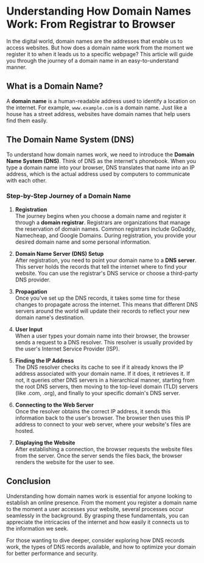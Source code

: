 
# Understanding How Domain Names Work: From Registrar to Browser

In the digital world, domain names are the addresses that enable us to access websites. But how does a domain name work from the moment we register it to when it leads us to a specific webpage? This article will guide you through the journey of a domain name in an easy-to-understand manner.

## What is a Domain Name?

A **domain name** is a human-readable address used to identify a location on the internet. For example, `www.example.com` is a domain name. Just like a house has a street address, websites have domain names that help users find them easily.

## The Domain Name System (DNS)

To understand how domain names work, we need to introduce the **Domain Name System (DNS)**. Think of DNS as the internet's phonebook. When you type a domain name into your browser, DNS translates that name into an IP address, which is the actual address used by computers to communicate with each other.

### Step-by-Step Journey of a Domain Name

1. **Registration**  
   The journey begins when you choose a domain name and register it through a **domain registrar**. Registrars are organizations that manage the reservation of domain names. Common registrars include GoDaddy, Namecheap, and Google Domains. During registration, you provide your desired domain name and some personal information.

2. **Domain Name Server (DNS) Setup**  
   After registration, you need to point your domain name to a **DNS server**. This server holds the records that tell the internet where to find your website. You can use the registrar's DNS service or choose a third-party DNS provider.

3. **Propagation**  
   Once you've set up the DNS records, it takes some time for these changes to propagate across the internet. This means that different DNS servers around the world will update their records to reflect your new domain name's destination.

4. **User Input**  
   When a user types your domain name into their browser, the browser sends a request to a DNS resolver. This resolver is usually provided by the user's Internet Service Provider (ISP).

5. **Finding the IP Address**  
   The DNS resolver checks its cache to see if it already knows the IP address associated with your domain name. If it does, it retrieves it. If not, it queries other DNS servers in a hierarchical manner, starting from the root DNS servers, then moving to the top-level domain (TLD) servers (like .com, .org), and finally to your specific domain's DNS server.

6. **Connecting to the Web Server**  
   Once the resolver obtains the correct IP address, it sends this information back to the user's browser. The browser then uses this IP address to connect to your web server, where your website's files are hosted.

7. **Displaying the Website**  
   After establishing a connection, the browser requests the website files from the server. Once the server sends the files back, the browser renders the website for the user to see.

## Conclusion

Understanding how domain names work is essential for anyone looking to establish an online presence. From the moment you register a domain name to the moment a user accesses your website, several processes occur seamlessly in the background. By grasping these fundamentals, you can appreciate the intricacies of the internet and how easily it connects us to the information we seek.

For those wanting to dive deeper, consider exploring how DNS records work, the types of DNS records available, and how to optimize your domain for better performance and security.